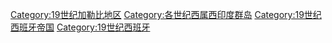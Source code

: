 [[Category:19世纪加勒比地区|Category:19世纪加勒比地区]]
[[Category:各世纪西属西印度群岛|Category:各世纪西属西印度群岛]]
[[Category:19世纪西班牙帝国|Category:19世纪西班牙帝国]]
[[Category:19世纪西班牙|Category:19世纪西班牙]]